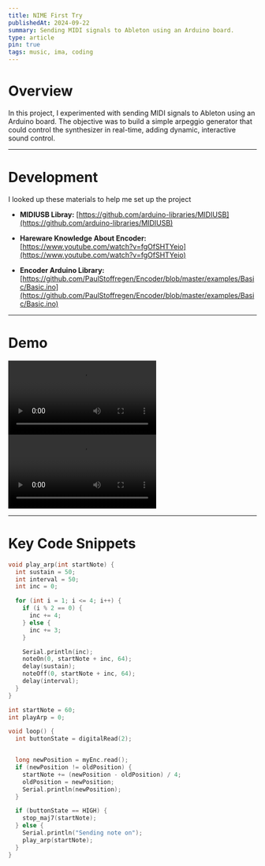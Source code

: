```yaml
---
title: NIME First Try
publishedAt: 2024-09-22
summary: Sending MIDI signals to Ableton using an Arduino board.
type: article
pin: true
tags: music, ima, coding
---
```


# Overview

In this project, I experimented with sending MIDI signals to Ableton using an Arduino board. The objective was to build a simple arpeggio generator that could control the synthesizer in real-time, adding dynamic, interactive sound control.

---

# Development

I looked up these materials to help me set up the project

- **MIDIUSB Libray:**
[https://github.com/arduino-libraries/MIDIUSB](https://github.com/arduino-libraries/MIDIUSB)

- **Hareware Knowledge About Encoder:**
[https://www.youtube.com/watch?v=fgOfSHTYeio](https://www.youtube.com/watch?v=fgOfSHTYeio)

- **Encoder Arduino Library:**
[https://github.com/PaulStoffregen/Encoder/blob/master/examples/Basic/Basic.ino](https://github.com/PaulStoffregen/Encoder/blob/master/examples/Basic/Basic.ino)

---

# Demo

<div className="flex justify-center mb-4">
    <video src="/posts/nime-w2-first-try/interaction.mp4" className="bg-gray-500" controls autoplay playsinline preload="metadata" width={400} height={400} />
</div>

<div className="flex justify-center mb-4">
    <video src="/posts/nime-w2-first-try/ableton.mov" controls preload="metadata" playsInline  />
</div>

---

# Key Code Snippets

```cpp
void play_arp(int startNote) {
  int sustain = 50;
  int interval = 50;
  int inc = 0;

  for (int i = 1; i <= 4; i++) {
    if (i % 2 == 0) {
      inc += 4;
    } else {
      inc += 3;
    }

    Serial.println(inc);
    noteOn(0, startNote + inc, 64);
    delay(sustain);
    noteOff(0, startNote + inc, 64);
    delay(interval);
  }
}

int startNote = 60;
int playArp = 0;

void loop() {
  int buttonState = digitalRead(2);


  long newPosition = myEnc.read();
  if (newPosition != oldPosition) {
    startNote += (newPosition - oldPosition) / 4;
    oldPosition = newPosition;
    Serial.println(newPosition);
  }

  if (buttonState == HIGH) {
    stop_maj7(startNote);
  } else {
    Serial.println("Sending note on");
    play_arp(startNote);
  }
}
```


